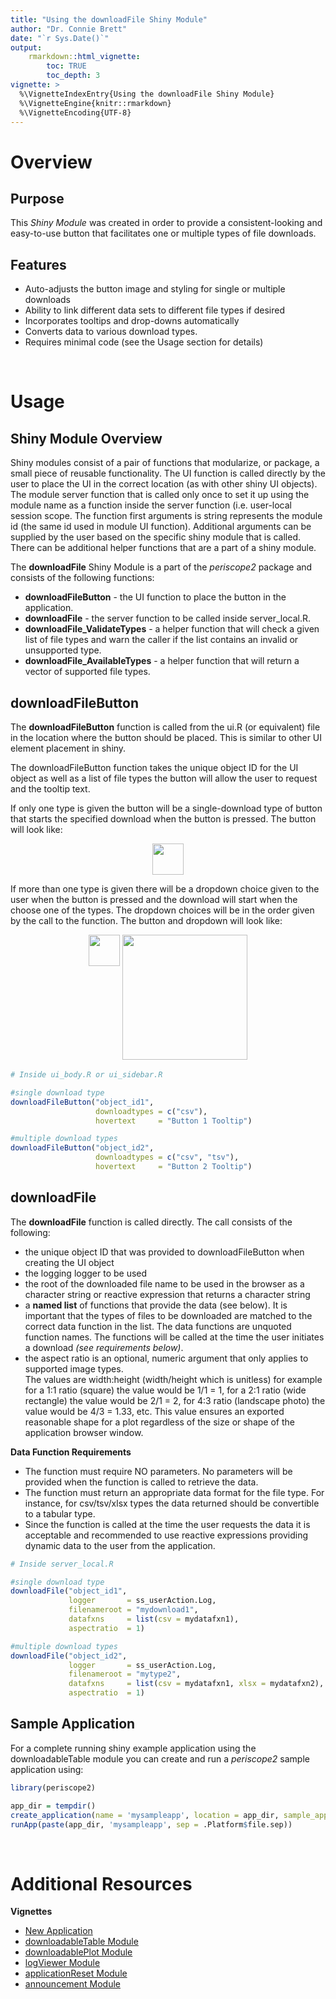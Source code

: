 ```yaml
---
title: "Using the downloadFile Shiny Module"
author: "Dr. Connie Brett"
date: "`r Sys.Date()`"
output: 
    rmarkdown::html_vignette:
        toc: TRUE
        toc_depth: 3
vignette: >
  %\VignetteIndexEntry{Using the downloadFile Shiny Module}
  %\VignetteEngine{knitr::rmarkdown}
  %\VignetteEncoding{UTF-8}
---
```


# Overview

## Purpose 

This *Shiny Module* was created in order to provide a consistent-looking and
easy-to-use button that facilitates one or multiple types of file downloads.

## Features

* Auto-adjusts the button image and styling for single or multiple downloads
* Ability to link different data sets to different file types if desired
* Incorporates tooltips and drop-downs automatically
* Converts data to various download types.
* Requires minimal code (see the Usage section for details)

<br>

# Usage

## Shiny Module Overview

Shiny modules consist of a pair of functions that modularize, or package, a 
small piece of reusable functionality.  The UI function is called directly by
the user to place the UI in the correct location (as with other shiny UI
objects). The module server function that is called only once to set it up using the
module name as a function inside the server function (i.e. user-local session
scope.  The function first arguments is string represents the module id (the same id used in module UI function). Additional arguments can be supplied by the user based on the specific shiny module that is called.  There can be additional helper functions that are a part of a shiny module.

The **downloadFile** Shiny Module is a part of the *periscope2* package and 
consists of the following functions:

* **downloadFileButton** - the UI function to place the button in the 
application.
* **downloadFile** - the server function to be called inside server_local.R.
* **downloadFile_ValidateTypes** - a helper function that will check a given 
list of file types and warn the caller if the list contains an invalid or 
unsupported type.
* **downloadFile_AvailableTypes** - a helper function that will return a vector 
of supported file types.

## downloadFileButton

The **downloadFileButton** function is called from the ui.R (or equivalent) file 
in the location where the button should be placed.  This is similar to other UI
element placement in shiny.

The downloadFileButton function takes the unique object ID for the UI object
as well as a list of file types the button will allow the user to request and
the tooltip text.

If only one type is given the button will be a single-download type of button
that starts the specified download when the button is pressed.  The button will 
look like:

<center><img src="figures/downloadFile-1.jpg" width="50px"></center>


If more than one type is given there will be a dropdown choice given to the user
when the button is pressed and the download will start when the choose one of 
the types.  The dropdown choices will be in the order given by the call to the
function.  The button and dropdown will look like:

<center>
<img src="figures/downloadFile-2.jpg" width="50px" align="top">
<img src="figures/downloadFile-3.jpg" width="200px">
</center>


```r
# Inside ui_body.R or ui_sidebar.R

#single download type
downloadFileButton("object_id1", 
                   downloadtypes = c("csv"), 
                   hovertext     = "Button 1 Tooltip")

#multiple download types
downloadFileButton("object_id2", 
                   downloadtypes = c("csv", "tsv"), 
                   hovertext     = "Button 2 Tooltip")
```

## downloadFile

The **downloadFile** function is called directly. The call consists of the following:

* the unique object ID that was provided to downloadFileButton when creating 
the UI object
* the logging logger to be used
* the root of the downloaded file name to be used in the browser as a character
string or reactive expression that returns a character string
* a **named list** of functions that provide the data (see below).  It is 
important that the types of files to be downloaded are matched to the correct
data function in the list.  The data functions are unquoted function names.  The
functions will be called at the time the user initiates a download 
*(see requirements below)*.
* the aspect ratio is an optional, numeric argument that only applies to supported image types.  
The values are width:height (width/height which is unitless) for example for a 
1:1 ratio (square) the value would be 1/1 = 1, for a 2:1 ratio (wide rectangle)
the value would be 2/1 = 2, for 4:3 ratio (landscape photo) the value would be
4/3 = 1.33, etc.  This value ensures an exported reasonable shape for a plot 
regardless of the size or shape of the application browser window.


**Data Function Requirements**

* The function must require NO parameters.  No parameters will be provided
when the function is called to retrieve the data.
* The function must return an appropriate data format for the file type.  For
instance, for csv/tsv/xlsx types the data returned should be convertible to
a tabular type.
* Since the function is called at the time the user requests the data it is 
acceptable and recommended to use reactive expressions providing dynamic data 
to the user from the application.


```r
# Inside server_local.R

#single download type
downloadFile("object_id1", 
             logger       = ss_userAction.Log,
             filenameroot = "mydownload1",
             datafxns     = list(csv = mydatafxn1),
             aspectratio  = 1)

#multiple download types
downloadFile("object_id2",
             logger       = ss_userAction.Log,
             filenameroot = "mytype2",
             datafxns     = list(csv = mydatafxn1, xlsx = mydatafxn2),
             aspectratio  = 1)
```


## Sample Application

For a complete running shiny example application using the downloadableTable
module you can create and run a *periscope2* sample application using:

```r
library(periscope2)

app_dir = tempdir()
create_application(name = 'mysampleapp', location = app_dir, sample_app = TRUE)
runApp(paste(app_dir, 'mysampleapp', sep = .Platform$file.sep))
```

<br>

# Additional Resources


**Vignettes**

* [New Application](new-application.html)
* [downloadableTable Module](downloadableTable-module.html)
* [downloadablePlot Module](downloadablePlot-module.html)
* [logViewer Module](logViewer-module.html)
* [applicationReset Module](applicationReset-module.html)
* [announcement Module](announcement-module.html)
